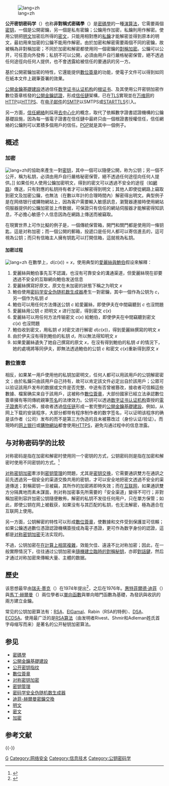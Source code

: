 {{noteTA
|G1=IT
|1=zh-hant:網路銀行;zh-hans:网上银行; zh-hk:網上銀行
}} 
[[File:Asymmetric_encryption_(colored).png|lang=zh]]

'''公开密钥密码学'''（{{Lang-en|'''Public-key cryptography'''}}）也称'''非對稱式密碼學'''（{{Lang-en|'''Asymmetric cryptography'''}}）是[[密碼學|密碼學]]的一種[[演算法|演算法]]，它需要兩個[[密钥|密钥]]，一個是公開密鑰，另一個是私有密鑰；公鑰用作加密，私鑰則用作解密。使用公钥把[[明文|明文]]加密后所得的[[密文|密文]]，只能用相對應的[[私鑰|私鑰]]才能解密並得到原本的明文，最初用來加密的公鑰不能用作解密。由於加密和解密需要兩個不同的密鑰，故被稱為非對稱加密；不同於加密和解密都使用同一個密鑰的[[對稱加密|對稱加密]]。公鑰可以公开，可任意向外發佈；私钥不可以公開，必須由用戶自行嚴格秘密保管，絕不透過任何途徑向任何人提供，也不會透露給被信任的要通訊的另一方。

基於公開密鑰加密的特性，它還能提供[[數位簽章|數位簽章]]的功能，使電子文件可以得到如同在紙本文件上親筆簽署的效果。

[[公開金鑰基礎建設|公開金鑰基礎建設]]透過信任[[数字证书认证机构|数字证书认证机构]]的[[根证书|根证书]]、及其使用公开密钥加密作數位簽章核發的[[公開金鑰認證|公開金鑰認證]]，形成[[信任鏈|信任鏈]]架構，已在[[傳輸層安全協議|TLS]]實現並在[[万维网|万维网]]的[[超文本传输协议|HTTP]]以[[超文本传输安全协议|HTTPS]]、在[[电子邮件|电子邮件]]的[[简单邮件传输协议|SMTP]]以SMTPS或[[STARTTLS|STARTTLS]]引入。

另一方面，[[信任網絡|信任網絡]]則採用[[去中心化|去中心化]]的概念，取代了依賴數字證書認證機構的公鑰基礎設施，因為每一張電子證書在信任鏈中最終只由一個根證書授權信任，信任網絡的公鑰則可以累積多個用戶的信任。[[PGP|PGP]]就是其中一個例子。

==概述==
===加密===
[[File:Public-key-crypto-bob.svg|lang=zh]]的協助來產生一對[[密钥|密钥]]，其中一個可以隨便公開，称为公钥；另一個不公开，稱为私钥，必須由用戶自行嚴格秘密保管，絕不透過任何途徑向任何人提供。]]
如果任何人使用公鑰加密明文，得到的密文可以透過不安全的途徑（如[[網路|網路]]）傳送，只有對應的私钥持有者才可以解密得到明文；其他人即使從網路上竊取到密文及加密公鑰，也無法（在數以年計的合理時間內）解密得出明文。典型例子是在网络银行或購物網站上，因為客户需要輸入敏感訊息，瀏覽器連接時使用網站伺服器提供的公鑰加密並上传数据，可保證只有信任的網站伺服器才能解密得知訊息，不必擔心敏感个人信息因為在網路上傳送而被竊取。

在現實世界上可作比擬的例子是，一個傳統保管箱，開門和關門都是使用同一條钥匙，這是对称加密；而一個公開的郵箱，投遞口是任何人都可以寄信進去的，這可視為公钥；而只有信箱主人擁有钥匙可以打開信箱，這就視為私钥。

====加密过程====
[[File:Public_key_encryption_alice_to_bob.svg|lang=zh]]
在數學上，<math>d(c(x))=x</math>，使用典型的[[愛麗絲與鮑伯|愛麗絲與鮑伯]]假设來解釋：
# 愛麗絲與鮑伯事先互不認識，也沒有可靠安全的溝通渠道，但愛麗絲現在卻要透過不安全的互聯網向鮑伯发送信息
# 愛麗絲撰寫好原文，原文在未加密的狀態下稱之为明文 <math>x</math>
# 鮑伯使用[[密码学安全伪随机数生成器|密码学安全伪随机数生成器]]產生一對密鑰，其中一個作為公钥为 <math>c</math>，另一個作为私钥 <math>d</math>
# 鮑伯可以用任何方法傳送公钥 <math>c</math> 給愛麗絲，即使伊夫在中間竊聽到 <math>c</math> 也沒問題
# 愛麗絲用公钥 <math>c</math> 把明文 <math>x</math> 进行加密，得到密文 <math>c(x)</math>
# 愛麗絲可以用任何方法传输密文 <math>c(x)</math> 給鮑伯，即使伊夫在中間竊聽到密文 <math>c(x)</math> 也沒問題
# 鮑伯收到密文，用私钥 <math>d</math> 对密文进行解密 <math>d(c(x))</math>，得到愛麗絲撰寫的明文 <math>x</math>
# 由於伊夫沒有得到鮑伯的私钥 <math>d</math>，所以無法得知明文 <math>x</math>
# 如果愛麗絲遺失了她自己撰寫的原文 <math>x</math>，在沒有得到鮑伯的私钥 <math>d</math> 的情況下，她的處境將等同伊夫，即無法透過鮑伯的公钥 <math>c</math> 和密文 <math>c(x)</math>重新得到原文 <math>x</math>

===數位簽章===
相反，如果某一用戶使用他的私钥加密明文，任何人都可以用該用戶的公钥解密密文；由於私鑰只由該用戶自己持有，故可以肯定該文件必定出自於該用戶；公眾可以验证該用戶发布的数据或文件是否完整、中途有否曾被篡改，接收者可信賴這些數據、檔案确实来自于該用戶，这被称作[[數位簽章|數位簽章]]，大部份國家已經立法承認數位簽章擁有等同傳統親筆[[签名|签名]]的法律效力。公钥可以透過[[数字证书认证机构|数字证书认证机构]]簽授的[[電子證書|電子證書]]形式公佈，接收者透過[[信任链|信任链]]形成一套完整的[[公開金鑰基礎建設|公開金鑰基礎建設]]。例如，从网上下载的安装程序，大部分都带有程序制作者的数字签名，可以证明该程序的确是该作者（公司）发布的而不是第三方伪造的且未被篡改过（身份认证/验证）。而現時的[[网上银行|网上银行]]或[[購物網站|購物網站]]都會使用[[超文本传输安全协议|HTTPS]]，避免沟通过程中的信息泄露。

==与对称密码学的比较==
对称密码是指在加密和解密时使用同一个密钥的方式，公钥密码则是指在加密和解密时使用不同密钥的方式。<ref name="key">{{cite book|author=结城浩|title=图解密码技术（第3版）|publisher=人民邮电出版社|year=2016|pages=8-9页|isbn=978-7-115-42491-4}}</ref>

[[对称密钥加密|对称密钥加密]]牽涉到[[密钥管理|密钥管理]]的問題，尤其是[[密钥交换|密钥交换]]，它需要通訊雙方在通訊之前先透過另一個安全的渠道交換共用的密钥，才可以安全地把密文透過不安全的渠道傳送；對稱密钥一旦被竊，其所作的加密將即時失效；而在[[互联网|互联网]]，如果通訊雙方分隔異地而素未謀面，則对称加密事先所需要的「安全渠道」變得不可行；非對稱加密則容許加密公钥隨便散佈，解密的私钥不发往任何用户，只在單方保管；如此，即使公钥在网上被截获，如果没有与其匹配的私钥，也无法解密，極為適合在互联网上使用。

另一方面，公钥解密的特性可以形成[[數位簽章|數位簽章]]，使數據和文件受到保護並可信賴；如果公鑰透過數位憑證認證機構簽授成為電子憑證，更可作為数字身份的認證，這都是[[对称密钥加密|对称密钥加密]]无法实现的。

不過，公钥加密在[[計算複雜性理論|在計算上相當複雜]]，效能欠佳、遠遠不比对称加密；因此，在一般實際情況下，往往通过公钥加密来[[密码学安全伪随机数生成器|隨機]][[迪菲-赫爾曼密鑰交換|建立臨時的對稱秘钥]]，亦即[[對話鍵|對話鍵]]，然后才通过对称加密來傳輸大量、主體的数据。

==歷史==
该思想最早由[[瑞夫·墨克|瑞夫·墨克]]（{{lang|en|Ralph C. Merkle}}）在1974年提出<ref>{{cite web |url = http://www.merkle.com/1974/ |title = Publishing a new idea |publisher = Merkle個人網站 |accessdate = 2010-12-08 |archive-date = 2010-12-12 |archive-url = https://web.archive.org/web/20101212014305/http://www.merkle.com/1974/ |dead-url = no }}</ref>，之后在1976年。[[惠特菲爾德·迪菲|惠特菲爾德·迪菲]]（{{lang|en|Whitfield Diffie}}）與[[馬丁·赫爾曼|馬丁·赫爾曼]]（{{lang|en|Martin Hellman}}）兩位學者以[[單向函數|單向函數]]與單向暗門函數為基礎，為發訊與收訊的兩方建立金鑰。

常见的公钥加密算法有：[[RSA加密演算法|RSA]]、[[ElGamal|ElGamal]]、Rabin（RSA的特例）、[[数字签名算法|DSA]]、[[ECDSA|ECDSA]]。使用最广泛的是[[RSA算法|RSA算法]]（由发明者Rivest、Shmir和Adleman姓氏首字母缩写而来）是著名的公开秘钥加密算法。

<!--==公钥密码学==
在[[密码学|密码学]]中，'''公开钥匙密码学'''，简称'''公钥密码学'''，又称'''非对称密码学'''，是使用一对公钥和私钥的密码学，与只用一个钥匙的[[密钥密码学|密钥密码学]]相对应。通常提到的公钥密码学包括[[公钥加密算法|公钥加密算法]]和[[数字签名|数字签名]]算法。有些公钥加密算法可以很容易被改造成一个数字签名算法（如[[RSA加密演算法|RSA]]），而有些则需要经过较大改动。-->

== 参见 ==
* [[密碼學|密碼學]]
* [[公開金鑰基礎建設|公開金鑰基礎建設]]
* [[公开密钥指纹|公开密钥指纹]]
* [[數位簽章|數位簽章]]
* [[对称密钥加密|对称密钥加密]]
* [[密钥管理|密钥管理]]
* [[密码学安全伪随机数生成器|密码学安全伪随机数生成器]]
* [[迪菲-赫爾曼密鑰交換|迪菲-赫爾曼密鑰交換]]
* [[明文|明文]]
* [[密文|密文]]
* [[加密|加密]]

== 参考文献 ==
{{Portal|密码学}}
{{Reflist}}

{{Commonscat|Public-key_cryptography}}

{{-}}
{{密碼學|public-key}}
{{TLS和SSL}}

{{Authority control}}
[[Category:密码学|G]]
[[Category:网络安全|Category:网络安全]]
[[Category:信息技术|Category:信息技术]]
[[Category:公钥密码学|Category:公钥密码学]]